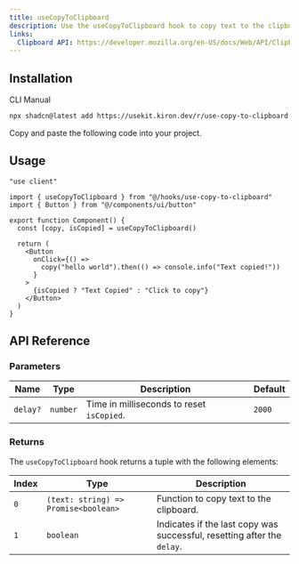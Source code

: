 ```yaml
---
title: useCopyToClipboard
description: Use the useCopyToClipboard hook to copy text to the clipboard and track whether the copy action was successful, with an optional delay to reset the copied state.
links:
  Clipboard API: https://developer.mozilla.org/en-US/docs/Web/API/Clipboard_API
---
```


<ComponentPreview name="use-copy-to-clipboard-demo" />

## Installation

<Tabs defaultValue="cli">

<TabsList>
  <TabsTrigger value="cli">CLI</TabsTrigger>
  <TabsTrigger value="manual">Manual</TabsTrigger>
</TabsList>

<TabsContent value="cli">

```bash
npx shadcn@latest add https://usekit.kiron.dev/r/use-copy-to-clipboard
```

</TabsContent>

<TabsContent value="manual">

<Steps>

<Step>Copy and paste the following code into your project.</Step>

<ComponentSource name="use-copy-to-clipboard" />

</Steps>

</TabsContent>

</Tabs>

## Usage

```tsx {3, 7}
"use client"

import { useCopyToClipboard } from "@/hooks/use-copy-to-clipboard"
import { Button } from "@/components/ui/button"

export function Component() {
  const [copy, isCopied] = useCopyToClipboard()

  return (
    <Button
      onClick={() =>
        copy("hello world").then(() => console.info("Text copied!"))
      }
    >
      {isCopied ? "Text Copied" : "Click to copy"}
    </Button>
  )
}
```

## API Reference

### Parameters

| Name     | Type     | Description                               | Default |
| -------- | -------- | ----------------------------------------- | ------- |
| `delay?` | `number` | Time in milliseconds to reset `isCopied`. | `2000`  |

### Returns

The `useCopyToClipboard` hook returns a tuple with the following elements:

| Index | Type                                 | Description                                                             |
| ----- | ------------------------------------ | ----------------------------------------------------------------------- |
| `0`   | `(text: string) => Promise<boolean>` | Function to copy text to the clipboard.                                 |
| `1`   | `boolean`                            | Indicates if the last copy was successful, resetting after the `delay`. |
